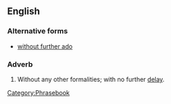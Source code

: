 ==English==

===Alternative forms===
* [[without further ado]]

===Adverb===
{{infl|en|adverb|head=[[with]] [[no]] [[further]] [[ado]]}}

# {{idiom}} Without any other formalities; with no further [[delay]].

[[Category:Phrasebook]]